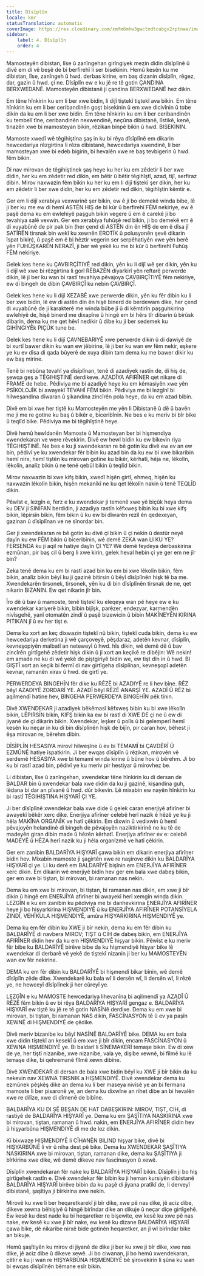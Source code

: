 ```yaml
---
title: Dîsîplîn
locale: kmr
statusTranslation: automatic
coverImage: https://res.cloudinary.com/xmfm6mhw3gwctndtcubgx2rptnae/image/upload/v1740337243/small_cover_educacion_fundamental_a051170f1c.webp
sidebar:
    label: 4. Dîsîplîn
    order: 4
---
```

Mamosteyên dibistan, lîse û zanîngehan girîngiyek mezin didin dîsîplînê û divê em di vê beşê de bi berfirehî li ser bisekinin. Hemû kesên ku me dibistan, lîse, zanîngeh û hwd. derbas kirine, em baş dizanin dîsîplîn, rêgez, dar, gazin û hwd. çi ne. Dîsîplîn ew e ku jê re tê gotin ÇANDINA BERXWEDANÊ. Mamosteyên dibistanê ji çandina BERXWEDANÊ hez dikin.

Em têne hînkirin ku em li ber xwe bidin, li dijî tiştekî tiştekî ava bikin. Em têne hînkirin ku em li ber ceribandinên goşt bisekinin û em xwe dicivînin û tobe dikin da ku em li ber xwe bidin. Em têne hînkirin ku em li ber ceribandinên ku tembelî tîne, ceribandinên nexwendinê, neçûna dibistanê, lîstikê, kenê, tinazên xwe bi mamosteyan bikin, rêzikan binpê bikin û hwd. BISEKININ.

Mamoste xwedî wê têgihiştina şaş in ku bi rêya dîsîplînê em dikarin hewcedariya rêzgirtina li rêza dibistanê, hewcedariya xwendinê, li ber mamosteyan xwe bi edeb bigirin, bi hevalên xwe re baş tevbigerin û hwd. fêm bikin.

Di nav mirovan de têgihiştinek şaş heye ku her ku em zêdetir li ber xwe didin, her ku em zêdetir red dikin, em bêtir û bêtir têgihîştî, azad, tijî, serfiraz dibin. Mirov naxwazin fêm bikin ku her ku em li dijî tiştekî şer dikin, her ku em zêdetir li ber xwe didin, her ku em zêdetir red dikin, têgihîştin kêmtir e.

Ger em li dijî xerabiya vexwarinê şer bikin, ew ê ji bo demekê winda bibe, lê ji ber ku me ew di hemî ASTÊN HIŞ de bi kûr û berfirehî FÊM nekiriye, ew ê paşê dema ku em ewlehiyê paşguh bikin vegere û em ê carekê ji bo tevahiya salê vexwin. Ger em xerabiya fuhûşê red bikin, ji bo demekê em ê di xuyabûnê de pir pak bin (her çend di ASTÊN din ên HIŞ de em ê dîsa jî SATÎRÊN tirsnak bin wekî ku xewnên EROTÎK û polusyonên şevê dikarin îspat bikin), û paşê em ê bi hêztir vegerin ser serpêhatiyên xwe yên berê yên FUHÛŞKARÊN NERAZÎ, ji ber wê yekê ku me bi kûr û berfirehî Fuhûş FÊM nekiriye.

Gelek kes hene ku ÇAVBIRÇÎTIYÊ red dikin, yên ku li dijî wê şer dikin, yên ku li dijî wê xwe bi rêzgirtina li gorî RÊBAZÊN diyarkirî yên reftarê perwerde dikin, lê ji ber ku wan bi rastî tevahiya pêvajoya ÇAVBIRÇÎTIYÊ fêm nekiriye, ew di bingeh de dibin ÇAVBIRÇÎ ku nebin ÇAVBIRÇÎ.

Gelek kes hene ku li dijî XEZABÊ xwe perwerde dikin, yên ku fêr dibin ku li ber xwe bidin, lê ew di astên din ên hişê binerd de berdewam dike, her çend di xuyabûnê de ji karakterê me winda bûbe jî û di kêmtirîn paşguhkirina ewlehiyê de, hişê binerd me dixapîne û hingê em bi hêrs tîr dibarin û birûsk dibarin, dema ku me qet hêvî nedikir û dibe ku ji ber sedemek ku GIHÎNGIYÊk PIÇÛK tune be.

Gelek kes hene ku li dijî ÇAVNEBARIYÊ xwe perwerde dikin û di dawiyê de bi xurtî bawer dikin ku wan ew jêbirine, lê ji ber ku wan ew fêm nekir, eşkere ye ku ev dîsa di qada bûyerê de xuya dibin tam dema ku me bawer dikir ku ew baş mirine.

Tenê bi nebûna tevahî ya dîsîplînan, tenê di azadiyek rastîn de, di hiş de, şewqa geş a TÊGIHIŞTINÊ derdikeve. AZADÎYA AFIRÎNER qet nikare di FRAME de hebe. Pêdiviya me bi azadiyê heye ku em kêmasiyên xwe yên PSÎKOLOJÎK bi awayekî TEVAHÎ FÊM bikin. Pêdiviya me bi lezgînî bi hilweşandina dîwaran û şikandina zincîrên pola heye, da ku em azad bibin.

Divê em bi xwe her tiştê ku Mamosteyên me yên li Dibistanê û dê û bavên me ji me re gotine ku baş û bikêr e, biceribînin. Ne bes e ku meriv bi bîr bike û teqlîd bike. Pêdiviya me bi têgihîştinê heye.

Divê hemû hewldanên Mamoste û Mamosteyan ber bi hişmendiya xwendekaran ve were rêvekirin. Divê ew hewl bidin ku ew bikevin riya TÊGIHIŞTINÊ. Ne bes e ku ji xwendekaran re bê gotin ku divê ew ev an ew bin, pêdivî ye ku xwendekar fêr bibin ku azad bin da ku ew bi xwe bikaribin hemî nirx, hemî tiştên ku mirovan gotine ku bikêr, kêrhatî, hêja ne, lêkolîn, lêkolîn, analîz bikin û ne tenê qebûl bikin û teqlîd bikin.

Mirov naxwazin bi xwe kifş bikin, xwedî hişên girtî, ehmeq, hişên ku naxwazin lêkolîn bikin, hişên mekanîkî ne ku qet lêkolîn nakin û tenê TEQLÎD dikin.

Pêwîst e, lezgîn e, ferz e ku xwendekar ji temenê xwe yê biçûk heya dema ku DEV ji SINIFAN berdidin, ji azadiya rastîn kêfxweş bibin ku bi xwe kifş bikin, lêpirsîn bikin, fêm bikin û ku ew bi dîwarên rezîl ên qedexeyan, gazinan û dîsîplînan ve ne sînordar bin.

Ger ji xwendekaran re bê gotin ku divê çi bikin û çi nekin û destûr neyê dayîn ku ew FÊM bikin û biceribînin, wê demê ZEKA wan LI KU YE? FERSENDA ku ji aqil re hatiye dayîn ÇI YE? Wê demê feydeya derbaskirina ezmûnan, pir baş cil û berg li xwe kirin, gelek heval hebin çi ye ger em ne jîr bin?

Zeka tenê dema ku em bi rastî azad bin ku em bi xwe lêkolîn bikin, fêm bikin, analîz bikin bêyî ku ji gazinê bitirsin û bêyî dîsîplînên hişk tê ba me. Xwendekarên tirsonek, tirsonek, yên ku di bin dîsîplînên tirsnak de ne, qet nikarin BIZANIN. Ew qet nikarin jîr bin.

Îro dê û bav û mamoste, tenê tiştekî ku eleqeya wan pê heye ew e ku xwendekar kariyerê bikin, bibin bijîşk, parêzer, endezyar, karmendên nivîsgehê, yanî otomatên zindî û paşê bizewicin û bibin MAKÎNEYÊN KIRINA PITIKAN jî û ev her tişt e.

Dema ku xort an keç dixwazin tiştekî nû bikin, tiştekî cuda bikin, dema ku ew hewcedariya derketina ji wê çarçoveyê, pêşdaraz, adetên kevnar, dîsîplîn, kevneşopiyên malbatî an neteweyî û hwd. hîs dikin, wê demê dê û bav zincîrên girtîgehê zêdetir hişk dikin û ji xort an keçikê re dibêjin: Wê nekin! em amade ne ku di wê yekê de piştgiriyê bidin we, ew tişt dîn in û hwd. BI GIŞTÎ xort an keçik bi fermî di nav girtîgeha dîsîplînan, kevneşopî adetên kevnar, ramanên xirav û hwd. de girtî ye.

PERWERDEYA BINGEHÎN fêr dike ku RÊZÊ bi AZADIYÊ re li hev bîne. RÊZ bêyî AZADIYÊ ZORDARÎ YE. AZADÎ bêyî RÊZÊ ANARŞÎ YE. AZADÎ Û RÊZ bi aqilmendî hatine hev, BINGEHA PERWERDEYA BINGEHÎN pêk tînin.

Divê XWENDEKAR ji azadiyek bêkêmasî kêfxweş bibin ku bi xwe lêkolîn bikin, LÊPIRSÎN bikin, KIFŞ bikin ka ew bi rastî di XWE DE çi ne û ew di jiyanê de çi dikarin bikin. Xwendekar, leşker û polîs û bi gelemperî hemî kesên ku neçar in ku di bin dîsîplînên hişk de bijîn, pir caran hov, bêhest ji êşa mirovan re, bêrehm dibin.

DÎSÎPLÎN HESASIYA mirovî hilweşîne û ev bi TEMAMÎ bi ÇAVDÊRÎ Û EZMÛNÊ hatiye îspatkirin. Ji ber ewqas dîsîplîn û rêzikan, mirovên vê serdemê HESASIYA xwe bi temamî winda kirine û bûne hov û bêrehm. Ji bo ku bi rastî azad bin, pêdivî ye ku meriv pir hestiyar û mirovhez be.

Li dibistan, lîse û zanîngehan, xwendekar têne hînkirin ku di dersan de BALDAR bin û xwendekar bala xwe didin da ku ji gazinê, kişandina guh, lêdana bi dar an pîvanê û hwd. dûr bikevin. Lê mixabin ew nayên hînkirin ku bi rastî TÊGIHIŞTINA HIŞYARÎ ÇI YE.

Ji ber dîsîplînê xwendekar bala xwe dide û gelek caran enerjiyê afirîner bi awayekî bêkêr xerc dike. Enerjiya afirîner celebê herî nazik ê hêzê ye ku ji hêla MAKÎNA ORGANÎK ve hatî çêkirin. Em dixwin û vedixwin û hemî pêvajoyên helandinê di bingeh de pêvajoyên naziktirkirinê ne ku tê de madeyên giran dibin made û hêzên kêrhatî. Enerjiya afirîner ev e: celebê MADEYÊ û HÊZA herî nazik ku ji hêla organîzmê ve hatî çêkirin.

Ger em zanibin BALDARÎYA HIŞYARÎ çawa bikin em dikarin enerjiya afirîner bidin hev. Mixabin mamoste ji şagirtên xwe re naşirove dikin ku BALDARÎYA HIŞYARÎ çi ye. Li ku derê em BALDARÎYÊ bişînin em ENERJÎYA AFIRÎNER xerc dikin. Em dikarin wê enerjiyê bidin hev ger em bala xwe dabeş bikin, ger em xwe bi tiştan, bi mirovan, bi ramanan nas nekin.

Dema ku em xwe bi mirovan, bi tiştan, bi ramanan nas dikin, em xwe ji bîr dikin û hingê em ENERJÎYA afirîner bi awayekî herî xemgîn winda dikin. LEZGÎN e ku em zanibin ku pêdiviya me bi danhevkirina ENERJÎYA AFIRÎNER heye ji bo hişyarkirina HIŞMENDIYÊ û ku ENERJÎYA AFIRÎNER POTANSİYELA ZINDÎ, VEHÎKULA HIŞMENDIYÊ, amûra HIŞYARKIRINA HIŞMENDIYÊ ye.

Dema ku em fêr dibin ku XWE ji bîr nekin, dema ku em fêr dibin ku BALDARÎYÊ di navbera MIROV; TIŞT û CIH de dabeş bikin, em ENERJÎYA AFIRÎNER didin hev da ku em HIŞMENDIYÊ hişyar bikin. Pêwîst e ku meriv fêr bibe ku BALDARÎYÊ birêve bibe da ku hişmendiyê hişyar bike lê xwendekar di derbarê vê yekê de tiştekî nizanin ji ber ku MAMOSTEYÊN wan ew fêr nekirine.

DEMA ku em fêr dibin ku BALDARÎYÊ bi hişmendî bikar bînin, wê demê dîsîplîn zêde dibe. Xwendekarê ku bala wî li dersên wî, li dersên wî, li rêzê ye, ne hewceyî dîsîplînek ji her cûreyî ye.

LEZGÎN e ku MAMOSTE hewcedariya lihevanîna bi aqilmendî ya AZADÎ Û RÊZÊ fêm bikin û ev bi rêya BALDARÎYA HIŞYARÎ gengaz e. BALDARÎYA HIŞYARÎ ew tiştê ku jê re tê gotin NASÎNê derdixe. Dema ku em xwe bi mirovan, bi tiştan, bi ramanan NAS dikin, FASCÎNASYON tê û ev ya paşîn XEWNÊ di HIŞMENDIYÊ de çêdike.

Divê meriv bizanibe ku bêyî NASÎNÊ BALDARÎYÊ bike. DEMA ku em bala xwe didin tiştekî an kesekî û em xwe ji bîr dikin, encam FASCÎNASYON û XEWNA HIŞMENDIYÊ ye. Bi baldarî li SÎNEMAKERÎ temaşe bikin. Ew di xew de ye, her tiştî nizanibe, xwe nizanibe, vala ye, dişibe xewnê, bi fîlmê ku lê temaşe dike, bi qehremanê fîlmê xewn dibîne.

Divê XWENDEKAR di dersan de bala xwe bidin bêyî ku XWE ji bîr bikin da ku nekevin nav XEWNA TIRSNIK a HIŞMENDIYÊ. Divê xwendekar dema ku ezmûnek pêşkêş dike an dema ku li ber maseya nivîsê ye an bi fermana mamoste li ber pisaronê ye, an dema ku dixwîne an rihet dibe an bi hevalên xwe re dilîze, xwe di dîmenê de bibîne.

BALDARÎYA KU DI SÊ BEŞAN DE HAT DABEŞKIRIN: MIROV, TIŞT, CIH, di rastiyê de BALDARÎYA HIŞYARÎ ye. Dema ku em ŞAŞÎTIYA NASKIRINA xwe bi mirovan, tiştan, ramanan û hwd. nakin, em ENERJÎYA AFIRÎNER didin hev û hişyarbûna HIŞMENDIYÊ di me de lez dikin.

Kî bixwaze HIŞMENDIYÊ li CÎHANÊN BILIND hişyar bike, divê bi HIŞYARBÛNÊ li vir û niha dest pê bike. Dema ku XWENDEKAR ŞAŞÎTIYA NASKIRINA xwe bi mirovan, tiştan, ramanan dike, dema ku ŞAŞÎTIYA ji bîrkirina xwe dike, wê demê dikeve nav fascînasyon û xewê.

Dîsîplîn xwendekaran fêr nake ku BALDARÎYA HIŞYARÎ bikin. Dîsîplîn ji bo hiş girtîgehek rastîn e. Divê xwendekar fêr bibin ku ji heman kursiyên dibistanê BALDARÎYA HIŞYARÎ birêve bibin da ku paşê di jiyana pratîkî de, li derveyî dibistanê, şaşîtiya ji bîrkirina xwe nekin.

Mirovê ku xwe li ber heqaretkarekî ji bîr dike, xwe pê nas dike, jê aciz dibe, dikeve xewna bêhişiyê û hingê birîndar dike an dikuje û neçar diçe girtîgehê. Ew kesê ku dest nade ku bi heqaretker re bişewite, ew kesê ku xwe pê nas nake, ew kesê ku xwe ji bîr nake, ew kesê ku dizane BALDARÎYA HIŞYARÎ çawa bike, dê nikaribe nirxê bide gotinên heqaretker, an jî wî birîndar bike an bikuje.

Hemû şaşîtiyên ku mirov di jiyanê de dike ji ber ku xwe ji bîr dike, xwe nas dike, jê aciz dibe û dikeve xewê. Ji bo ciwanan, ji bo hemû xwendekaran, çêtir e ku ji wan re HIŞYARBÛNA HIŞMENDIYÊ bê şirovekirin li şûna ku wan bi ewqas dîsîplînên bêmane esîr bikin.

